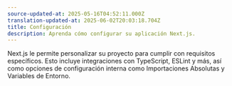 ```yaml
---
source-updated-at: 2025-05-16T04:52:11.000Z
translation-updated-at: 2025-06-02T20:03:18.704Z
title: Configuración
description: Aprenda cómo configurar su aplicación Next.js.
---
```


Next.js le permite personalizar su proyecto para cumplir con requisitos específicos. Esto incluye integraciones con TypeScript, ESLint y más, así como opciones de configuración interna como Importaciones Absolutas y Variables de Entorno.